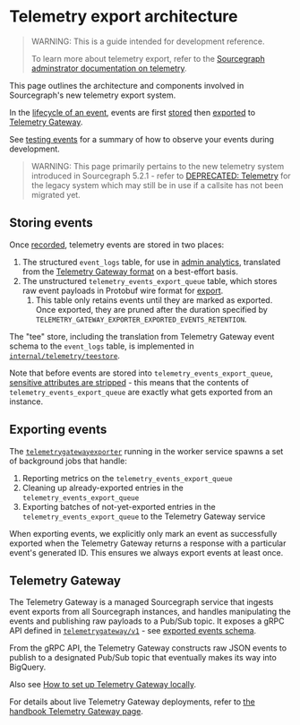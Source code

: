 # Telemetry export architecture

> WARNING: This is a guide intended for development reference.
>
> To learn more about telemetry export, refer to the [Sourcegraph adminstrator documentation on telemetry](/admin/telemetry/).

This page outlines the architecture and components involved in Sourcegraph's new telemetry export system.

In the [lifecycle of an event](/dev/background-information/telemetry/#event-lifecycle), events are first [stored](#storing-events) then [exported](#exporting-events) to [Telemetry Gateway](#telemetry-gateway).

See [testing events](/dev/background-information/telemetry/#testing-events) for a summary of how to observe your events during development.

> WARNING: This page primarily pertains to the new telemetry system introduced in Sourcegraph 5.2.1 - refer to [DEPRECATED: Telemetry](/dev/background-information/telemetry/deprecated) for the legacy system which may still be in use if a callsite has not been migrated yet.

## Storing events

Once [recorded](/dev/background-information/telemetry/#recording-events), telemetry events are stored in two places:

1. The structured `event_logs` table, for use in [admin analytics](/admin/analytics), translated from the [Telemetry Gateway format](/dev/background-information/telemetry/#exported-event-schema) on a best-effort basis.
2. The unstructured `telemetry_events_export_queue` table, which stores raw event payloads in Protobuf wire format for [export](#exporting-events).
   1. This table only retains events until they are marked as exported. Once exported, they are pruned after the duration specified by `TELEMETRY_GATEWAY_EXPORTER_EXPORTED_EVENTS_RETENTION`.

The "tee" store, including the translation from Telemetry Gateway event schema to the `event_logs` table, is implemented in [`internal/telemetry/teestore`](https://github.com/sourcegraph/sourcegraph/blob/main/internal/telemetry/teestore).

Note that before events are stored into `telemetry_events_export_queue`, [sensitive attributes are stripped](/dev/background-information/telemetry/#sensitive-attributes) - this means that the contents of `telemetry_events_export_queue` are exactly what gets exported from an instance.

## Exporting events

The [`telemetrygatewayexporter`](https://github.com/sourcegraph/sourcegraph/blob/main/cmd/worker/internal/telemetrygatewayexporter/telemetrygatewayexporter.go) running in the worker service spawns a set of background jobs that handle:

1. Reporting metrics on the `telemetry_events_export_queue`
2. Cleaning up already-exported entries in the `telemetry_events_export_queue`
3. Exporting batches of not-yet-exported entries in the `telemetry_events_export_queue` to the Telemetry Gateway service

When exporting events, we explicitly only mark an event as successfully exported when the Telemetry Gateway returns a response with a particular event's generated ID. This ensures we always export events at least once.

## Telemetry Gateway

The Telemetry Gateway is a managed Sourcegraph service that ingests event exports from all Sourcegraph instances, and handles manipulating the events and publishing raw payloads to a Pub/Sub topic.
It exposes a gRPC API defined in [`telemetrygateway/v1`](https://github.com/sourcegraph/sourcegraph/tree/main/internal/telemetrygateway/v1) - see [exported events schema](/dev/background-information/telemetry#exported-event-schema).

From the gRPC API, the Telemetry Gateway constructs raw JSON events to publish to a designated Pub/Sub topic that eventually makes its way into BigQuery.

Also see [How to set up Telemetry Gateway locally](/dev/how-to/telemetry_gateway).

For details about live Telemetry Gateway deployments, refer to [the handbook Telemetry Gateway page](https://handbook.sourcegraph.com/departments/engineering/teams/core-services/managed-services/telemetry-gateway/).
